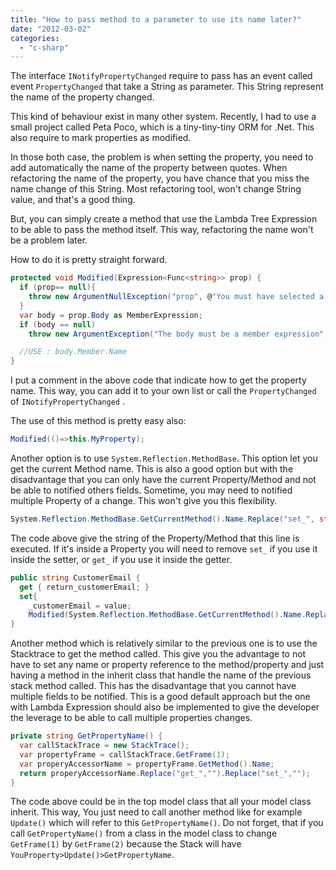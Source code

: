 ```yaml
---
title: "How to pass method to a parameter to use its name later?"
date: "2012-03-02"
categories: 
  - "c-sharp"
---
```


The interface `INotifyPropertyChanged` require to pass has an event called event `PropertyChanged` that take a String as parameter. This String represent the name of the property changed.

This kind of behaviour exist in many other system. Recently, I had to use a small project called Peta Poco, which is a tiny-tiny-tiny ORM for .Net. This also require to mark properties as modified.

In those both case, the problem is when setting the property, you need to add automatically the name of the property between quotes. When refactoring the name of the property, you have chance that you miss the name change of this String. Most refactoring tool, won't change String value, and that's a good thing.

But, you can simply create a method that use the Lambda Tree Expression to be able to pass the method itself. This way, refactoring the name won't be a problem later.

How to do it is pretty straight forward.


```csharp
protected void Modified(Expression<Func<string>> prop) { 
  if (prop== null){ 
    throw new ArgumentNullException("prop", @"You must have selected a method"); 
  } 
  var body = prop.Body as MemberExpression; 
  if (body == null) 
    throw new ArgumentException("The body must be a member expression"); 

  //USE : body.Member.Name 
} 
```

I put a comment in the above code that indicate how to get the property name. This way, you can add it to your own list or call the `PropertyChanged` of `INotifyPropertyChanged` .

The use of this method is pretty easy also:


```csharp
Modified(()=>this.MyProperty); 
```

Another option is to use `System.Reflection.MethodBase`. This option let you get the current Method name. This is also a good option but with the disadvantage that you can only have the current Property/Method and not be able to notified others fields. Sometime, you may need to notified multiple Property of a change. This won't give you this flexibility.


```csharp
System.Reflection.MethodBase.GetCurrentMethod().Name.Replace("set_", string.Empty) 
```

The code above give the string of the Property/Method that this line is executed. If it's inside a Property you will need to remove `set_` if you use it inside the setter, or `get_` if you use it inside the getter.


```csharp
public string CustomerEmail { 
  get { return_customerEmail; } 
  set{
    _customerEmail = value; 
    Modified(System.Reflection.MethodBase.GetCurrentMethod().Name.Replace("set_", string.Empty)); 
} 
```

Another method which is relatively similar to the previous one is to use the Stacktrace to get the method called. This give you the advantage to not have to set any name or property reference to the method/property and just having a method in the inherit class that handle the name of the previous stack method called. This has the disadvantage that you cannot have multiple fields to be notified. This is a good default approach but the one with Lambda Expression should also be implemented to give the developer the leverage to be able to call multiple properties changes.


```csharp
private string GetPropertyName() { 
  var callStackTrace = new StackTrace(); 
  var propertyFrame = callStackTrace.GetFrame(1); 
  var properyAccessorName = propertyFrame.GetMethod().Name; 
  return properyAccessorName.Replace("get_","").Replace("set_",""); 
} 
```

The code above could be in the top model class that all your model class inherit. This way, You just need to call another method like for example `Update()` which will refer to this `GetPropertyName()`. Do not forget, that if you call `GetPropertyName()` from a class in the model class to change `GetFrame(1)` by `GetFrame(2)` because the Stack will have `YouProperty>Update()>GetPropertyName`.
